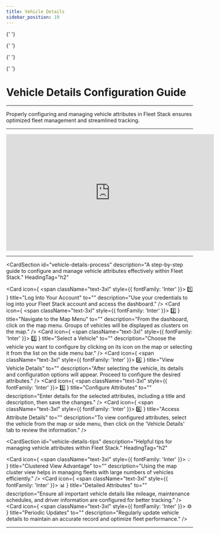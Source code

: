 ```yaml
---
title: Vehicle Details
sidebar_position: 19
---
```



<Head>
  <meta charSet="UTF-8" />
  <meta name="viewport" content="width=device-width, initial-scale=1.0" />
  <title>Fleet Stack Vehicle Details Configuration Guide - Optimize Fleet Management</title>
  <meta name="description" content="Step-by-step guide to configuring and managing vehicle details in Fleet Stack for enhanced fleet management and tracking efficiency." />
  <meta name="keywords" content="Fleet Stack, vehicle details, fleet management, vehicle tracking, configuration guide, vehicle attributes, GPS tracking" />
  <meta name="author" content="Fleet Stack Team" />
  <meta name="robots" content="index, follow" />
  <link rel="canonical" href="https://docs.fleetstackglobal.com/guides/Features-and-Tools/vehicle-details/" />

  <!-- Open Graph Metadata for social sharing -->

{' '}

<meta
  property="og:title"
  content="Fleet Stack Vehicle Details Configuration Guide - Optimize Fleet Management"
/>
<meta
  property="og:description"
  content="Learn how to configure and manage vehicle details in Fleet Stack for streamlined fleet management and effective tracking."
/>
<meta property="og:type" content="website" />
<meta
  property="og:url"
  content="hhttps://docs.fleetstackglobal.com/guides/Features-and-Tools/vehicle-details/"
/>
<meta
  property="og:image"
  content="https://fleetstackglobal.com/assets/img/Graphics/orginal/Stack01.png"
/>

  <!-- Twitter Card Metadata -->

{' '}

<meta name="twitter:card" content="summary_large_image" />
<meta
  name="twitter:title"
  content="Fleet Stack Vehicle Details Configuration Guide - Optimize Fleet Management"
/>
<meta
  name="twitter:description"
  content="Discover how to efficiently configure vehicle details in Fleet Stack for optimal fleet management and tracking."
/>
<meta
  name="twitter:image"
  content="https://fleetstackglobal.com/assets/img/Graphics/orginal/Stack01.png"
/>

  <!-- Schema.org JSON-LD Markup for TechArticle -->

{' '}

<script type="application/ld+json">
  {`
      {
        "@context": "https://schema.org",
        "@type": "TechArticle",
        "mainEntityOfPage": {
          "@type": "WebPage",
          "@id": "https://docs.fleetstackglobal.com/guides/Features-and-Tools/vehicle-details/"
        },
        "headline": "Fleet Stack Vehicle Details Configuration Guide",
        "description": "Step-by-step guide to configuring and managing vehicle details in Fleet Stack for enhanced fleet management and tracking efficiency.",
        "image": "https://fleetstackglobal.com/assets/img/Graphics/orginal/Stack01.png",
        "author": {
          "@type": "Organization",
          "name": "Fleet Stack"
        },
        "publisher": {
          "@type": "Organization",
          "name": "Fleet Stack",
          "logo": {
            "@type": "ImageObject",
            "url": "https://fleetstackglobal.com"
          }
        }
      }
    `}
</script>

  <!-- Schema.org JSON-LD Markup for the Guide -->

{' '}

<script type="application/ld+json">
  {`
      {
        "@context": "https://schema.org",
        "@type": "WebPage",
        "name": "Fleet Stack Vehicle Details Configuration Guide",
        "description": "Comprehensive instructions for configuring and managing vehicle details within Fleet Stack, ensuring optimized fleet management.",
        "mainEntity": [
          {
            "@type": "ItemList",
            "itemListElement": [
              {
                "@type": "ListItem",
                "position": 1,
                "name": "Log Into Your Account",
                "description": "Use your credentials to log into your Fleet Stack account and access the dashboard."
              },
              {
                "@type": "ListItem",
                "position": 2,
                "name": "Navigate to the Map Menu",
                "description": "From the dashboard, click on the map menu. Groups of vehicles will be displayed as clusters on the map."
              },
              {
                "@type": "ListItem",
                "position": 3,
                "name": "Select a Vehicle",
                "description": "Choose the vehicle you want to configure by clicking on its icon on the map or selecting it from the list on the side menu bar."
              },
              {
                "@type": "ListItem",
                "position": 4,
                "name": "View Vehicle Details",
                "description": "After selecting the vehicle, its details and configuration options will appear. Proceed to configure the desired attributes."
              },
              {
                "@type": "ListItem",
                "position": 5,
                "name": "Configure Attributes",
                "description": "Enter details for the selected attributes, including a title and description, then save the changes."
              },
              {
                "@type": "ListItem",
                "position": 6,
                "name": "Access Attribute Details",
                "description": "To view configured attributes, select the vehicle from the map or side menu, then click on the 'Vehicle Details' tab to review the information."
              }
            ]
          }
        ]
      }
    `}
</script>

</Head>

# Vehicle Details Configuration Guide

---

Properly configuring and managing vehicle attributes in Fleet Stack ensures optimized fleet management and streamlined tracking.

---

<div style={{ display: 'flex', justifyContent: 'center', marginTop: '20px' }}>
  <iframe
    width="560"
    height="315"
    src="https://www.youtube.com/embed/lB5nPSddHBg?si=U5kT9w6-JahsY-fa"
    title="Vehicle Details Configuration Tutorial"
    frameBorder="0"
    allow="accelerometer; autoplay; clipboard-write; encrypted-media; gyroscope; picture-in-picture"
    allowFullScreen
  ></iframe>
</div>

---

<CardSection
  id="vehicle-details-process"
  description="A step-by-step guide to configure and manage vehicle attributes effectively within Fleet Stack."
  HeadingTag="h2"
>
  <Card
    icon={
      <span className="text-3xl" style={{ fontFamily: 'Inter' }}>
        1️⃣
      </span>
    }
    title="Log Into Your Account"
    to=""
    description="Use your credentials to log into your Fleet Stack account and access the dashboard."
  />
  <Card
    icon={
      <span className="text-3xl" style={{ fontFamily: 'Inter' }}>
        2️⃣
      </span>
    }
    title="Navigate to the Map Menu"
    to=""
    description="From the dashboard, click on the map menu. Groups of vehicles will be displayed as clusters on the map."
  />
  <Card
    icon={
      <span className="text-3xl" style={{ fontFamily: 'Inter' }}>
        3️⃣
      </span>
    }
    title="Select a Vehicle"
    to=""
    description="Choose the vehicle you want to configure by clicking on its icon on the map or selecting it from the list on the side menu bar."
  />
  <Card
    icon={
      <span className="text-3xl" style={{ fontFamily: 'Inter' }}>
        4️⃣
      </span>
    }
    title="View Vehicle Details"
    to=""
    description="After selecting the vehicle, its details and configuration options will appear. Proceed to configure the desired attributes."
  />
  <Card
    icon={
      <span className="text-3xl" style={{ fontFamily: 'Inter' }}>
        5️⃣
      </span>
    }
    title="Configure Attributes"
    to=""
    description="Enter details for the selected attributes, including a title and description, then save the changes."
  />
  <Card
    icon={
      <span className="text-3xl" style={{ fontFamily: 'Inter' }}>
        6️⃣
      </span>
    }
    title="Access Attribute Details"
    to=""
    description="To view configured attributes, select the vehicle from the map or side menu, then click on the 'Vehicle Details' tab to review the information."
  />
</CardSection>

<CardSection
  id="vehicle-details-tips"
  description="Helpful tips for managing vehicle attributes within Fleet Stack."
  HeadingTag="h2"
>
  <Card
    icon={
      <span className="text-3xl" style={{ fontFamily: 'Inter' }}>
        💡
      </span>
    }
    title="Clustered View Advantage"
    to=""
    description="Using the map cluster view helps in managing fleets with large numbers of vehicles efficiently."
  />
  <Card
    icon={
      <span className="text-3xl" style={{ fontFamily: 'Inter' }}>
        📊
      </span>
    }
    title="Detailed Attributes"
    to=""
    description="Ensure all important vehicle details like mileage, maintenance schedules, and driver information are configured for better tracking."
  />
  <Card
    icon={
      <span className="text-3xl" style={{ fontFamily: 'Inter' }}>
        ⚙️
      </span>
    }
    title="Periodic Updates"
    to=""
    description="Regularly update vehicle details to maintain an accurate record and optimize fleet performance."
  />
</CardSection>

---

<head>
  <title>Vehicle Details Configuration Guide</title>
  <meta
    name="description"
    content="Step-by-step instructions for configuring and managing vehicle details in Fleet Stack for streamlined fleet management."
  />
</head>
